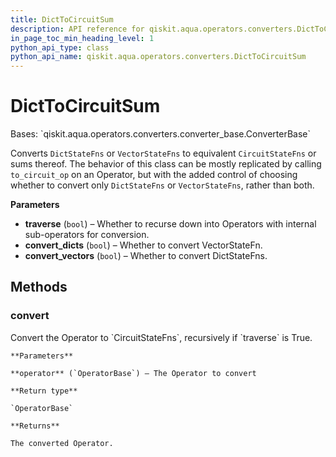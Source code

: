 ```yaml
---
title: DictToCircuitSum
description: API reference for qiskit.aqua.operators.converters.DictToCircuitSum
in_page_toc_min_heading_level: 1
python_api_type: class
python_api_name: qiskit.aqua.operators.converters.DictToCircuitSum
---
```


# DictToCircuitSum

<Class id="qiskit.aqua.operators.converters.DictToCircuitSum" isDedicatedPage={true} github="https://github.com/qiskit-community/qiskit-aqua/tree/stable/0.9/qiskit/aqua/operators/converters/dict_to_circuit_sum.py" signature="DictToCircuitSum(traverse=True, convert_dicts=True, convert_vectors=True)" modifiers="class">
  Bases: `qiskit.aqua.operators.converters.converter_base.ConverterBase`

  Converts `DictStateFns` or `VectorStateFns` to equivalent `CircuitStateFns` or sums thereof. The behavior of this class can be mostly replicated by calling `to_circuit_op` on an Operator, but with the added control of choosing whether to convert only `DictStateFns` or `VectorStateFns`, rather than both.

  **Parameters**

  *   **traverse** (`bool`) – Whether to recurse down into Operators with internal sub-operators for conversion.
  *   **convert\_dicts** (`bool`) – Whether to convert VectorStateFn.
  *   **convert\_vectors** (`bool`) – Whether to convert DictStateFns.

  ## Methods

  ### convert

  <Function id="qiskit.aqua.operators.converters.DictToCircuitSum.convert" signature="DictToCircuitSum.convert(operator)">
    Convert the Operator to `CircuitStateFns`, recursively if `traverse` is True.

    **Parameters**

    **operator** (`OperatorBase`) – The Operator to convert

    **Return type**

    `OperatorBase`

    **Returns**

    The converted Operator.
  </Function>
</Class>

